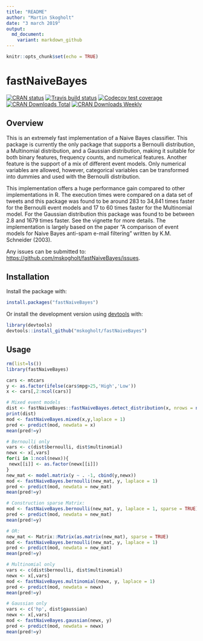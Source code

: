 ```yaml
---
title: "README"
author: "Martin Skogholt"
date: "3 march 2019"
output:
  md_document:
    variant: markdown_github
---
```


```r
knitr::opts_chunk$set(echo = TRUE)
```
# fastNaiveBayes
[![CRAN status](https://www.r-pkg.org/badges/version/fastNaiveBayes)](https://cran.r-project.org/package=fastNaiveBayes)
[![Travis build status](https://travis-ci.org/mskogholt/fastNaiveBayes.svg?branch=master)](https://travis-ci.org/mskogholt/fastNaiveBayes)
[![Codecov test coverage](https://codecov.io/gh/mskogholt/fastNaiveBayes/branch/master/graph/badge.svg)](https://codecov.io/gh/mskogholt/fastNaiveBayes?branch=master)
[![CRAN Downloads Total](http://cranlogs.r-pkg.org/badges/grand-total/fastNaiveBayes)](https://cran.r-project.org/package=fastNaiveBayes)
[![CRAN Downloads Weekly](http://cranlogs.r-pkg.org/badges/last-week/fastNaiveBayes)](https://cran.r-project.org/package=fastNaiveBayes)

## Overview
This is an extremely fast implementation of a Naive Bayes classifier. This package is currently the only package that supports a Bernoulli distribution, a Multinomial distribution, and a Gaussian distribution, making it suitable for both binary features, frequency counts, and numerical features. Another feature is the support of a mix of different event models. Only numerical variables are allowed, however, categorical variables can be transformed into dummies and used with the Bernoulli distribution. 

This implementation offers a huge performance gain compared to other implementations in R. The execution times were compared on a data set of tweets and this package was found to be around 283 to 34,841 times faster for the Bernoulli event models and 17 to 60 times faster for the Multinomial model. For the Gaussian distribution this package was found to be between 2.8 and 1679 times faster. See the vignette for more details. The implementation is largely based on the paper  "A comparison of event models for Naive Bayes anti-spam e-mail filtering" written by K.M. Schneider (2003).
    
Any issues can be submitted to: <https://github.com/mskogholt/fastNaiveBayes/issues>.

## Installation
Install the package with:
```r
install.packages("fastNaiveBayes")
```
Or install the development version using [devtools](https://github.com/hadley/devtools) with:
```r
library(devtools)
devtools::install_github("mskogholt/fastNaiveBayes")
```

## Usage
```r
rm(list=ls())
library(fastNaiveBayes)

cars <- mtcars
y <- as.factor(ifelse(cars$mpg>25,'High','Low'))
x <- cars[,2:ncol(cars)]

# Mixed event models
dist <- fastNaiveBayes::fastNaiveBayes.detect_distribution(x, nrows = nrow(x))
print(dist)
mod <- fastNaiveBayes.mixed(x,y,laplace = 1)
pred <- predict(mod, newdata = x)
mean(pred!=y)

# Bernoulli only
vars <- c(dist$bernoulli, dist$multinomial)
newx <- x[,vars]
for(i in 1:ncol(newx)){
 newx[[i]] <- as.factor(newx[[i]])
}
new_mat <- model.matrix(y ~ . -1, cbind(y,newx))
mod <- fastNaiveBayes.bernoulli(new_mat, y, laplace = 1)
pred <- predict(mod, newdata = new_mat)
mean(pred!=y)

# Construction sparse Matrix:
mod <- fastNaiveBayes.bernoulli(new_mat, y, laplace = 1, sparse = TRUE)
pred <- predict(mod, newdata = new_mat)
mean(pred!=y)

# OR:
new_mat <- Matrix::Matrix(as.matrix(new_mat), sparse = TRUE)
mod <- fastNaiveBayes.bernoulli(new_mat, y, laplace = 1)
pred <- predict(mod, newdata = new_mat)
mean(pred!=y)

# Multinomial only
vars <- c(dist$bernoulli, dist$multinomial)
newx <- x[,vars]
mod <- fastNaiveBayes.multinomial(newx, y, laplace = 1)
pred <- predict(mod, newdata = newx)
mean(pred!=y)

# Gaussian only
vars <- c('hp', dist$gaussian)
newx <- x[,vars]
mod <- fastNaiveBayes.gaussian(newx, y)
pred <- predict(mod, newdata = newx)
mean(pred!=y)
```

